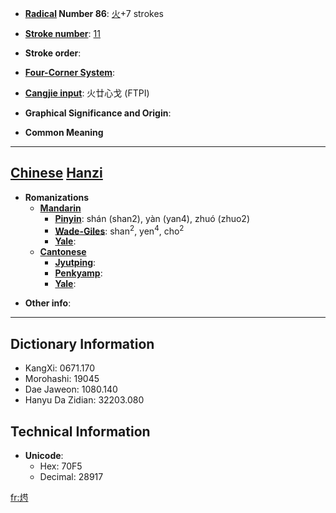 * '''[[Wiktionary:Chinese radical index| Radical]] Number 86''': [[Wiktionary:Chinese radical index 火|火]]+7 strokes

* '''[[Wiktionary:Chinese total strokes index|Stroke number]]''': [[Wiktionary:Chinese total strokes index 11|11]]

* '''Stroke order''': 

* '''[[Wiktionary:Chinese four corner index|Four-Corner System]]''': 

* '''[[Wiktionary:Chinese Cangjie index|Cangjie input]]''': 火廿心戈 (FTPI)

* '''Graphical Significance and Origin''': 

* '''Common Meaning'''

----

== [[Chinese]] [[Hanzi]] ==

* '''Romanizations'''
** '''[[Mandarin]]'''
*** '''[[Pinyin]]''': shán (shan2), yàn (yan4), zhuó (zhuo2)
*** '''[[Wade-Giles]]''': shan<sup>2</sup>, yen<sup>4</sup>, cho<sup>2</sup>
*** '''[[Yale]]''': 
** '''[[Cantonese]]'''
*** '''[[Jyutping]]''':
*** '''[[Penkyamp]]''': 
*** '''[[Yale]]''': 

* '''Other info''': 

----

== Dictionary Information ==

* KangXi: 0671.170
* Morohashi: 19045
* Dae Jaweon: 1080.140
* Hanyu Da Zidian: 32203.080

== Technical Information ==

* '''Unicode''':
** Hex: 70F5
** Decimal: 28917

[[fr:烵]]